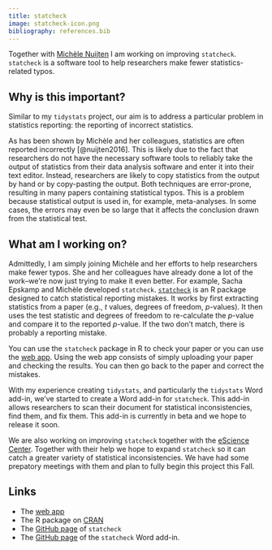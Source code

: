 ```yaml
---
title: statcheck
image: statcheck-icon.png
bibliography: references.bib
---
```


Together with [Michèle Nuijten](https://mbnuijten.com) I am working on improving `statcheck`. `statcheck` is a software tool to help researchers make fewer statistics-related typos.

## Why is this important?

Similar to my `tidystats` project, our aim is to address a particular problem in statistics reporting: the reporting of incorrect statistics.

As has been shown by Michèle and her colleagues, statistics are often reported incorrectly [@nuijten2016]. This is likely due to the fact that researchers do not have the necessary software tools to reliably take the output of statistics from their data analysis software and enter it into their text editor. Instead, researchers are likely to copy statistics from the output by hand or by copy-pasting the output. Both techniques are error-prone, resulting in many papers containing statistical typos. This is a problem because statistical output is used in, for example, meta-analyses. In some cases, the errors may even be so large that it affects the conclusion drawn from the statistical test.

## What am I working on?

Admittedly, I am simply joining Michèle and her efforts to help researchers make fewer typos. She and her colleagues have already done a lot of the work--we're now just trying to make it even better. For example, Sacha Epskamp and Michèle developed `statcheck`. [`statcheck`](https://cran.r-project.org/web/packages/statcheck/index.html) is an R package designed to catch statistical reporting mistakes. It works by first extracting statistics from a paper (e.g., *t* values, degrees of freedom, *p*-values). It then uses the test statistic and degrees of freedom to re-calculate the *p*-value and compare it to the reported *p*-value. If the two don't match, there is probably a reporting mistake.

You can use the `statcheck` package in R to check your paper or you can use the [web app](http://statcheck.io). Using the web app consists of simply uploading your paper and checking the results. You can then go back to the paper and correct the mistakes.

With my experience creating `tidystats`, and particularly the `tidystats` Word add-in, we've started to create a Word add-in for `statcheck`. This add-in allows researchers to scan their document for statistical inconsistencies, find them, and fix them. This add-in is currently in beta and we hope to release it soon.

We are also working on improving `statcheck` together with the [eScience Center](https://www.esciencecenter.nl). Together with their help we hope to expand `statcheck` so it can catch a greater variety of statistical inconsistencies. We have had some prepatory meetings with them and plan to fully begin this project this Fall.

## Links

-   The [web app](http://statcheck.io)
-   The R package on [CRAN](https://cran.r-project.org/web/packages/statcheck/index.html)
-   The [GitHub page](https://github.com/MicheleNuijten/statcheck) of `statcheck`
-   The [GitHub page](https://github.com/WillemSleegers/statcheck-word) of the `statcheck` Word add-in.
